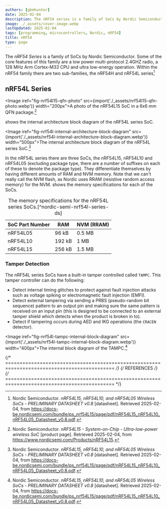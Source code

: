 ```yaml
---
authors: [gbmhunter]
date: 2025-02-04
description: The nRF54 series is a family of SoCs by Nordic Semiconductor. Some of the core features of this family are a low power multi-protocol 2.4GHZ radio, a 128 MHz Arm Cortex-M33 CPU and ultra low-energy operation.
image: ./_assets/cover-image.webp
lastUpdated: 2025-02-04
tags: [programming, microcontrollers, Nordic, nRF54]
title: nRF54
type: page
---
```


The _nRF54 Series_ is a family of SoCs by Nordic Semiconductor. Some of the core features of this family are a low power multi-protocol 2.4GHZ radio, a 128 MHz Arm Cortex-M33 CPU and ultra low-energy operation. Within the nRF54 family there are two sub-families, the nRF54H and nRF54L series[^nordic-semi-nrf54l-series-ds]

## nRF54L Series

<Image iref="fig-nrf54l15-qfn-photo" src={import('./_assets/nrf54l15-qfn-photo.webp')} width="200px">A photo of the nRF54L15 SoC in a 6x6 mm QFN package.[^nordic-semi-nrf54l15-product-page]</Image>

<IRef iref="fig-nrf54l-internal-architecture-block-diagram" /> shows the internal architecture block diagram of the nRF54L series SoC.

<Image iref="fig-nrf54l-internal-architecture-block-diagram" src={import('./_assets/nrf54l-internal-architecture-block-diagram.webp')} width="500px">The internal architecture block diagram of the nRF54L series SoC.[^nordic-semi-nrf54l-series-ds]</Image>

In the nRF54L series there are three SoCs, the nRF54L15, nRF54L10 and nRF54L05 (excluding package type, there are a number of suffixes on each of these to denote the package type). They differentiate themselves by having different amounts of RAM and NVM memory. Note that we can't really call the NVM flash, as Nordic uses RRAM (resistive random access memory) for the NVM. <IRef iref="table-nrf54l-series-socs-memory-specs" /> shows the memory specifications for each of the SoCs.

<table data-iref="table-nrf54l-series-socs-memory-specs">
  <thead>
    <tr>
      <th>SoC Part Number</th>
      <th>RAM</th>
      <th>NVM (RRAM)</th>
    </tr>
  </thead>
  <tbody>
    <tr>
      <td>nRF54L05</td>
      <td>96 kB</td>
      <td>0.5 MB</td>
    </tr>
    <tr>
      <td>nRF54L10</td>
      <td>192 kB</td>
      <td>1 MB</td>
    </tr>
    <tr>
      <td>nRF54L15</td>
      <td>256 kB</td>
      <td>1.5 MB</td>
    </tr>
  </tbody>
  <caption>The memory specifications for the nRF54L series SoCs.[^nordic-semi-nrf54l-series-ds]</caption>
</table>

### Tamper Detection

The nRF54L series SoCs have a built-in tamper controlled called `TAMPC`. This tamper controller can do the following:

* Detect internal timing glitches to protect against fault injection attacks such as voltage spiking or electromagnetic fault injection (EMFI).
* Detect external tampering via sending a PRBS (pseudo-random bit sequence) pattern to an output pin and making sure the same pattern is received on an input pin (this is designed to be connected to an external tamper shield which detects when the product is broken in to).
* Detect if tampering occurs during AED and IKG operations (the `CRACEN` detector).

<Image iref="fig-nrf54l-tampc-internal-block-diagram" src={import('./_assets/nrf54l-tampc-internal-block-diagram.webp')} width="400px">The internal block diagram of the TAMPC.[^nordic-semi-nrf54l-series-ds]</Image>

{/* ============================================================================================ */}
{/* REFERENCES */}
{/* ============================================================================================ */}

[^nordic-semi-nrf54l-series-ds]: Nordic Semiconductor. _nRF54L15, nRF54L10, and nRF54L05 Wireless SoCs - PRELIMINARY DATASHEET v0.8_ [datasheet]. Retrieved 2025-02-04, from https://docs-be.nordicsemi.com/bundle/ps_nrf54L15/page/pdf/nRF54L15_nRF54L10_nRF54L05_Datasheet_v0.8.pdf.
[^nordic-semi-nrf54l15-product-page]: Nordic Semiconductor. _nRF54L15 - System-on-Chip - Ultra-low-power wireless SoC_ [product page]. Retrieved 2025-02-04, from https://www.nordicsemi.com/Products/nRF54L15.
